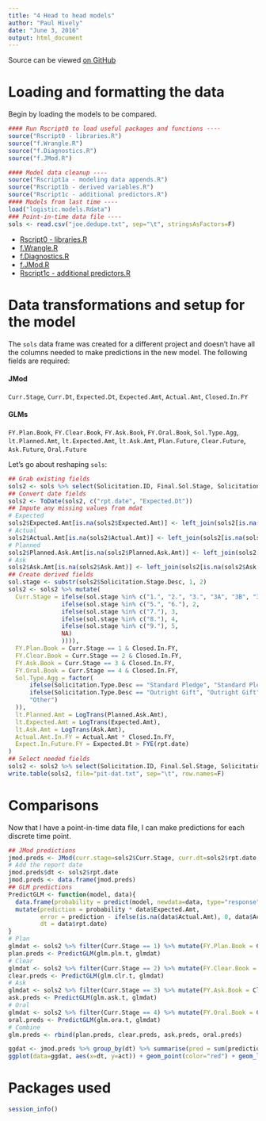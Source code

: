 ```yaml
---
title: "4 Head to head models"
author: "Paul Hively"
date: "June 3, 2016"
output: html_document
---
```


Source can be viewed [on GitHub](https://github.com/phively/gsb-sols-proj/blob/master/4%20Head%20to%20head%20models.Rmd)

# Loading and formatting the data

Begin by loading the models to be compared.

```r
#### Run Rscript0 to load useful packages and functions ----
source("Rscript0 - libraries.R")
source("f.Wrangle.R")
source("f.Diagnostics.R")
source("f.JMod.R")
```
```r
#### Model data cleanup ----
source("Rscript1a - modeling data appends.R")
source("Rscript1b - derived variables.R")
source("Rscript1c - additional predictors.R")
#### Models from last time ----
load("logistic.models.Rdata")
### Point-in-time data file ----
sols <- read.csv("joe.dedupe.txt", sep="\t", stringsAsFactors=F)
```

* [Rscript0 - libraries.R](https://github.com/phively/gsb-sols-proj/blob/master/Rscript0%20-%20libraries.R)
* [f.Wrangle.R](https://github.com/phively/gsb-sols-proj/blob/master/f.Wrangle.R)
* [f.Diagnostics.R](https://github.com/phively/gsb-sols-proj/blob/master/f.Diagnostics.R)
* [f.JMod.R](https://github.com/phively/gsb-sols-proj/blob/master/f.JMod.R)
* [Rscript1c - additional predictors.R](https://github.com/phively/gsb-sols-proj/blob/master/Rscript1c%20-%20additional%2predictors.R)

# Data transformations and setup for the model

The `sols` data frame was created for a different project and doesn't have all the columns needed to make predictions in the new model. The following fields are required:

#### JMod
`Curr.Stage`, `Curr.Dt`, `Expected.Dt`, `Expected.Amt`, `Actual.Amt`, `Closed.In.FY`

#### GLMs
`FY.Plan.Book`, `FY.Clear.Book`, `FY.Ask.Book`, `FY.Oral.Book`, `Sol.Type.Agg`, `lt.Planned.Amt`, `lt.Expected.Amt`, `lt.Ask.Amt`, `Plan.Future`, `Clear.Future`, `Ask.Future`, `Oral.Future`

Let's go about reshaping `sols`:

```r
## Grab existing fields
sols2 <- sols %>% select(Solicitation.ID, Final.Sol.Stage, Solicitation.Stage.Desc, filename, rpt.date, Expected.Dt, Expected.Amt, Actual.Amt, Resolved.In.FY, Closed.In.FY, Solicitation.Type.Desc, Planned.Ask.Amt, Ask.Amt)
## Convert date fields
sols2 <- ToDate(sols2, c("rpt.date", "Expected.Dt"))
## Impute any missing values from mdat
# Expected
sols2$Expected.Amt[is.na(sols2$Expected.Amt)] <- left_join(sols2[is.na(sols2$Expected.Amt), c("Solicitation.ID", "Expected.Amt")], mdat[, c("Solicitation.ID", "Expected.Amt")], by="Solicitation.ID")[, 3]
# Actual
sols2$Actual.Amt[is.na(sols2$Actual.Amt)] <- left_join(sols2[is.na(sols2$Actual.Amt), c("Solicitation.ID", "Actual.Amt")], mdat[, c("Solicitation.ID", "Actual.Amt")], by="Solicitation.ID")[, 3]
# Planned
sols2$Planned.Ask.Amt[is.na(sols2$Planned.Ask.Amt)] <- left_join(sols2[is.na(sols2$Planned.Ask.Amt), c("Solicitation.ID", "Planned.Ask.Amt")], mdat[, c("Solicitation.ID", "Planned.Amt")], by="Solicitation.ID")[, 3]
# Ask
sols2$Ask.Amt[is.na(sols2$Ask.Amt)] <- left_join(sols2[is.na(sols2$Ask.Amt), c("Solicitation.ID", "Ask.Amt")], mdat[, c("Solicitation.ID", "Ask.Amt")], by="Solicitation.ID")[, 3]
## Create derived fields
sol.stage <- substr(sols2$Solicitation.Stage.Desc, 1, 2)
sols2 <- sols2 %>% mutate(
  Curr.Stage = ifelse(sol.stage %in% c("1.", "2.", "3.", "3A", "3B", "3C", "4."), 1,
               ifelse(sol.stage %in% c("5.", "6."), 2,
               ifelse(sol.stage %in% c("7."), 3,
               ifelse(sol.stage %in% c("8."), 4,
               ifelse(sol.stage %in% c("9."), 5,
               NA)
               )))),
  FY.Plan.Book = Curr.Stage == 1 & Closed.In.FY,
  FY.Clear.Book = Curr.Stage == 2 & Closed.In.FY,
  FY.Ask.Book = Curr.Stage == 3 & Closed.In.FY,
  FY.Oral.Book = Curr.Stage == 4 & Closed.In.FY,
  Sol.Type.Agg = factor(
	  ifelse(Solicitation.Type.Desc == "Standard Pledge", "Standard Pledge",
	  ifelse(Solicitation.Type.Desc == "Outright Gift", "Outright Gift",
	  "Other")
  )),
  lt.Planned.Amt = LogTrans(Planned.Ask.Amt),
  lt.Expected.Amt = LogTrans(Expected.Amt),
  lt.Ask.Amt = LogTrans(Ask.Amt),
  Actual.Amt.In.FY = Actual.Amt * Closed.In.FY,
  Expect.In.Future.FY = Expected.Dt > FYE(rpt.date)
)
## Select needed fields
sols2 <- sols2 %>% select(Solicitation.ID, Final.Sol.Stage, Solicitation.Stage.Desc, Curr.Stage, filename, rpt.date, Expected.Dt, Planned.Ask.Amt, Ask.Amt, Expected.Amt, Actual.Amt, Actual.Amt.In.FY, Closed.In.FY, Sol.Type.Agg, lt.Planned.Amt, lt.Expected.Amt, lt.Ask.Amt, Expected.Dt, Expect.In.Future.FY)
write.table(sols2, file="pit-dat.txt", sep="\t", row.names=F)
```

# Comparisons

Now that I have a point-in-time data file, I can make predictions for each discrete time point.

```r
## JMod predictions
jmod.preds <- JMod(curr.stage=sols2$Curr.Stage, curr.dt=sols2$rpt.date, expected.dt=sols2$Expected.Dt, expect.amt=sols2$Expected.Amt, act.amt=sols2$Actual.Amt, closed.in.fy=sols2$Closed.In.FY)
# Add the report date
jmod.preds$dt <- sols2$rpt.date
jmod.preds <- data.frame(jmod.preds)
## GLM predictions
PredictGLM <- function(model, data){
  data.frame(probability = predict(model, newdata=data, type="response")) %>%
  mutate(prediction = probability * data$Expected.Amt,
         error = prediction - ifelse(is.na(data$Actual.Amt), 0, data$Actual.Amt) * data$Closed.In.FY,
         dt = data$rpt.date)
}
# Plan
glmdat <- sols2 %>% filter(Curr.Stage == 1) %>% mutate(FY.Plan.Book = Closed.In.FY, Plan.Future = Expect.In.Future.FY)
plan.preds <- PredictGLM(glm.pln.t, glmdat)
# Clear
glmdat <- sols2 %>% filter(Curr.Stage == 2) %>% mutate(FY.Clear.Book = Closed.In.FY, Clear.Future = Expect.In.Future.FY)
clear.preds <- PredictGLM(glm.clr.t, glmdat)
# Ask
glmdat <- sols2 %>% filter(Curr.Stage == 3) %>% mutate(FY.Ask.Book = Closed.In.FY, Ask.Future = Expect.In.Future.FY)
ask.preds <- PredictGLM(glm.ask.t, glmdat)
# Oral
glmdat <- sols2 %>% filter(Curr.Stage == 4) %>% mutate(FY.Oral.Book = Closed.In.FY, Oral.Future = Expect.In.Future.FY)
oral.preds <- PredictGLM(glm.ora.t, glmdat)
# Combine
glm.preds <- rbind(plan.preds, clear.preds, ask.preds, oral.preds)
```

```r
ggdat <- jmod.preds %>% group_by(dt) %>% summarise(pred = sum(prediction), act = sum(actual))
ggplot(data=ggdat, aes(x=dt, y=act)) + geom_point(color="red") + geom_line(color="red") + geom_point(aes(y=pred), color="blue")
```

# Packages used
```r
session_info()
```